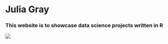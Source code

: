 

# Julia Gray
### This website is to showcase data science projects written in R


![](https://media0.giphy.com/media/v1.Y2lkPTc5MGI3NjExMXhwM283MWc2eHg4dWp6NXJ4ZTVieXE1ejByYmZwODJ2NmJleGE4MyZlcD12MV9pbnRlcm5hbF9naWZfYnlfaWQmY3Q9Zw/1X7xHKopCeZu1c7SaT/giphy.gif)
